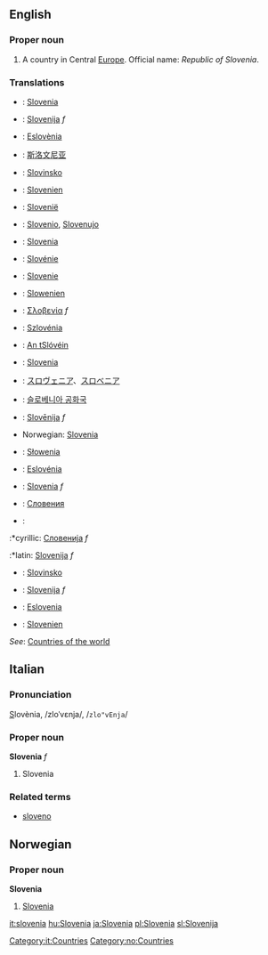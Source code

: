 {{wikipedia}}

==English==

===Proper noun===
# A country in Central [[Europe]]. Official name: ''Republic of Slovenia''.

===Translations===
{{top}}
*{{brt}}: [[Slovenia]]
*{{bs}}: [[Slovenija]] ''f''
*{{ca}}: [[Eslovènia]]
*{{zh}}: [[斯洛文尼亚]]
*{{cs}}: [[Slovinsko]]
*{{dk}}: [[Slovenien]]
*{{nl}}: [[Slovenië]]
*{{eo}}: [[Slovenio]], [[Slovenujo]]
*{{fi}}: [[Slovenia]]
*{{fr}}: [[Slovénie]]
*{{fur}}: [[Slovenie]]
*{{de}}: [[Slowenien]]
*{{el}}: [[Σλοβενία]] ''f''
*{{hu}}: [[Szlovénia]]
*{{ga}}: [[An tSlóvéin]]
*{{it}}: [[Slovenia]]
{{mid}}
*{{ja}}: [[スロヴェニア]]、[[スロベニア]]
*{{ko}}: [[슬로베니아 공화국]]
*{{lv}}: [[Slovēnija]] ''f''
*Norwegian: [[#Norwegian|Slovenia]]
*{{pl}}: [[Słowenia]]
*{{pt}}: [[Eslovénia]]
*{{ro}}: [[Slovenia]] ''f''
*{{ru}}: [[Словения]]
*{{sr}}:
:*cyrillic: [[Словенија]] ''f''
:*latin: [[Slovenija]] ''f''
*{{sk}}: [[Slovinsko]]
*{{sl}}: [[Slovenija]] ''f''
*{{es}}: [[Eslovenia]]
*{{sv}}: [[Slovenien]]
{{bottom}}

''See'': [[Countries of the world]]

==Italian==
===Pronunciation===
<u>S</u>lovènia, /zloˈvɛnja/, /<tt>zlo"vEnja</tt>/
===Proper noun===
'''Slovenia''' ''f''

# Slovenia

===Related terms===
*[[sloveno]]
[[Category:it:Countries]]

==Norwegian==
===Proper noun===
[[Category:no:Countries]]
'''Slovenia'''
#[[#English|Slovenia]]

[[it:slovenia]]
[[hu:Slovenia]]
[[ja:Slovenia]]
[[pl:Slovenia]]
[[sl:Slovenija]]